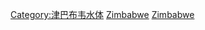 {{Commonscat|Rivers of Zimbabwe}}

[[Category:津巴布韦水体|Category:津巴布韦水体]]
[[Category:南部非洲河流|Zimbabwe]]
[[Category:非洲各国河流|Zimbabwe]]